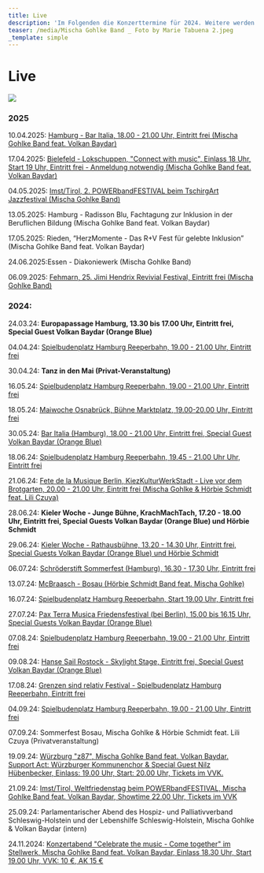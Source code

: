 ```yaml
---
title: Live
description: 'Im Folgenden die Konzerttermine für 2024. Weitere werden folgen. :)'
teaser: /media/Mischa Gohlke Band _ Foto by Marie Tabuena 2.jpeg
_template: simple
---
```


# Live

![](</media/Mischa Gohlke Band _ Foto by Marie Tabuena 2.jpeg>)

### 2025

10.04.2025: [Hamburg - Bar Italia, 18.00 - 21.00 Uhr, Eintritt frei (Mischa Gohlke Band feat. Volkan Baydar)](https://www.bar-italia.hamburg/livemusik)

17.04.2025: [Bielefeld - Lokschuppen, "Connect with music", Einlass 18 Uhr, Start 19 Uhr, Eintritt frei - Anmeldung notwendig (Mischa Gohlke Band feat. Volkan Baydar)](https://www.lokschuppen-bielefeld.de/event/connect-with-music/)

04.05.2025: [Imst/Tirol, 2. POWERbandFESTIVAL beim TschirgArt Jazzfestival (Mischa Gohlke Band)](https://powerbandtirol.at/powerbandfestival-2/)

13.05.2025: Hamburg - Radisson Blu, Fachtagung zur Inklusion in der Beruflichen Bildung (Mischa Gohlke Band feat. Volkan Baydar)

17.05.2025: Rieden, “HerzMomente - Das R+V Fest für gelebte Inklusion” (Mischa Gohlke Band feat. Volkan Baydar)

24.06.2025\:Essen - Diakoniewerk (Mischa Gohlke Band)

06.09.2025: [Fehmarn, 25. Jimi Hendrix Revivial Festival, Eintritt frei (Mischa Gohlke Band)](https://www.facebook.com/ffgev/)

### 2024:

24.03.24: **Europapassage Hamburg, 13.30 bis 17.00 Uhr, Eintritt frei, Special Guest Volkan Baydar (Orange Blue)**

04.04.24: [Spielbudenplatz Hamburg Reeperbahn, 19.00 - 21.00 Uhr, Eintritt frei](https://spielbudenplatz.eu/erleben/events/mischa-gohlke-band)

30.04.24: **Tanz in den Mai (Privat-Veranstaltung)**

16.05.24: [Spielbudenplatz Hamburg Reeperbahn, 19.00 - 21.00 Uhr, Eintritt frei](https://spielbudenplatz.eu/erleben/events/biergarten)

18.05.24: [Maiwoche Osnabrück, Bühne Marktplatz, 19.00-20.00 Uhr, Eintritt frei](https://erleben.osnabrueck.de/de/stadt-erleben/city-events/maiwoche/marktplatz/)

30.05.24: [Bar Italia (Hamburg), 18.00 - 21.00 Uhr, Eintritt frei, Special Guest Volkan Baydar (Orange Blue)](https://www.bar-italia.hamburg/livemusik)

18.06.24: [Spielbudenplatz Hamburg Reeperbahn, 19.45 - 21.00 Uhr Uhr, Eintritt frei](https://spielbudenplatz.eu/erleben/events/biergarten)

21.06.24: [Fete de la Musique Berlin, KiezKulturWerkStadt - Live vor dem Brotgarten, 20.00 - 21.00 Uhr, Eintritt frei (Mischa Gohlke & Hörbie Schmidt feat. Lili Czuya)](https://www.kiezkulturwerkstadt.de/veranstaltung/die-fete-de-la-musique/)

28.06.24: **Kieler Woche - Junge Bühne, KrachMachTach, 17.20 - 18.00 Uhr, Eintritt frei, Special Guests Volkan Baydar (Orange Blue) und Hörbie Schmidt**

29.06.24: [Kieler Woche - Rathausbühne, 13.20 - 14.30 Uhr, Eintritt frei, Special Guests Volkan Baydar (Orange Blue) und Hörbie Schmidt](https://www.grenzensindrelativ.de/live/kieler-woche-rathausbuehne-290624-festival-der-vielfalt)

06.07.24: [Schröderstift Sommerfest (Hamburg), 16.30 - 17.30 Uhr, Eintritt frei](https://msv-schroederstift.de/)

13.07.24: [McBraasch - Bosau (Hörbie Schmidt Band feat. Mischa Gohlke)](https://www.mcbraasch.de/)

16.07.24: [Spielbudenplatz Hamburg Reeperbahn, Start 19.00 Uhr, Eintritt frei](https://spielbudenplatz.eu/erleben/events/biergarten)

27.07.24: [Pax Terra Musica Friedensfestival (bei Berlin), 15.00 bis 16.15 Uhr, Special Guests Volkan Baydar (Orange Blue)](https://www.pax-terra-musica.de/)

07.08.24: [Spielbudenplatz Hamburg Reeperbahn, 19.00 - 21.00 Uhr, Eintritt frei](https://spielbudenplatz.eu/erleben/events/biergarten)

09.08.24: [Hanse Sail Rostock - Skylight Stage, Eintritt frei, Special Guest Volkan Baydar (Orange Blue)](https://www.grenzensindrelativ.de/live/uebersicht)

17.08.24: [Grenzen sind relativ Festival - Spielbudenplatz Hamburg Reeperbahn, Eintritt frei](https://www.grenzensindrelativ.de/live/uebersicht)

04.09.24: [Spielbudenplatz Hamburg Reeperbahn, 19.00 - 21.00 Uhr, Eintritt frei](https://spielbudenplatz.eu/erleben/events/biergarten)

07.09.24: Sommerfest Bosau, Mischa Gohlke & Hörbie Schmidt feat. Lili Czuya (Privatveranstaltung)

19.09.24: [Würzburg "z87", Mischa Gohlke Band feat. Volkan Baydar. Support Act: Würzburger Kommunenchor & Special Guest Nilz Hübenbecker, Einlass: 19.00 Uhr, Start: 20.00 Uhr, Tickets im VVK. ](https://z87.de/event/240919/)

21.09.24: [Imst/Tirol, Weltfriedenstag beim POWERbandFESTIVAL, Mischa Gohlke Band feat. Volkan Baydar, Showtime 22.00 Uhr, Tickets im VVK](https://kupfticket.com/events/powerbandfestival)

25.09.24: Parlamentarischer Abend des Hospiz- und Palliativverband Schleswig-Holstein und der Lebenshilfe Schleswig-Holstein, Mischa Gohlke & Volkan Baydar (intern)

24.11.2024: [Konzertabend "Celebrate the music - Come together" im Stellwerk, Mischa Gohlke Band feat. Volkan Baydar, Einlass 18.30 Uhr, Start 19.00 Uhr, VVK: 10 €, AK 15 € ](https://www.grenzensindrelativ.de/live/konzertabend-celebrate-the-music-come-together-241124-stellwerk)
